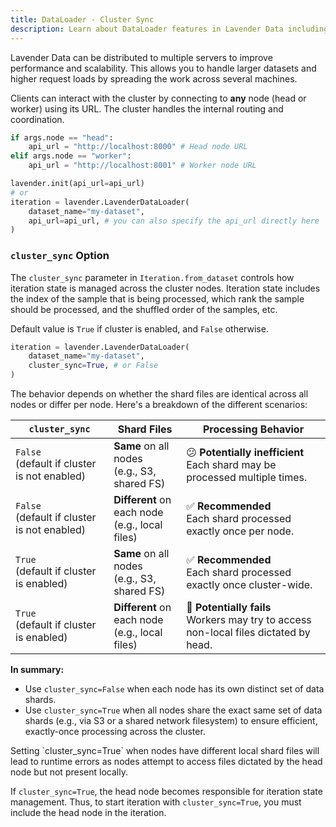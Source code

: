 ```yaml
---
title: DataLoader - Cluster Sync
description: Learn about DataLoader features in Lavender Data including shuffling, fault tolerance, and resumable iterations
---
```



Lavender Data can be distributed to multiple servers to improve performance and scalability. This allows you to handle larger datasets and higher request loads by spreading the work across several machines.

Clients can interact with the cluster by connecting to **any** node (head or worker) using its URL. The cluster handles the internal routing and coordination.

```python
if args.node == "head":
    api_url = "http://localhost:8000" # Head node URL
elif args.node == "worker":
    api_url = "http://localhost:8001" # Worker node URL

lavender.init(api_url=api_url)
# or
iteration = lavender.LavenderDataLoader(
    dataset_name="my-dataset",
    api_url=api_url, # you can also specify the api_url directly here
)
```

### `cluster_sync` Option

The `cluster_sync` parameter in `Iteration.from_dataset` controls 
how iteration state is managed across the cluster nodes.
Iteration state includes the index of the sample that is being processed, 
which rank the sample should be processed,
and the shuffled order of the samples, etc.

Default value is `True` if cluster is enabled, and `False` otherwise.

```python
iteration = lavender.LavenderDataLoader(
    dataset_name="my-dataset",
    cluster_sync=True, # or False
)
```

The behavior depends on whether the shard files are identical across all nodes or differ per node.
Here's a breakdown of the different scenarios:

| `cluster_sync` | Shard Files                                      | Processing Behavior                                                                        |
| -------------- | ------------------------------------------------ | --------------------------------------------------------------------------------------------- |
| `False`<br/>(default if cluster is not enabled)        | **Same** on all nodes<br/>(e.g., S3, shared FS)    | 😕 **Potentially inefficient**<br/> Each shard may be processed multiple times.    |
| `False`<br/>(default if cluster is not enabled)        | **Different** on each node<br/>(e.g., local files) | ✅ **Recommended**<br/> Each shard processed exactly once per node.   |
| `True` <br/>(default if cluster is enabled)        | **Same** on all nodes<br/>(e.g., S3, shared FS)    | ✅ **Recommended**<br/> Each shard processed exactly once cluster-wide. |
| `True` <br/>(default if cluster is enabled)         | **Different** on each node<br/>(e.g., local files) | 🚨 **Potentially fails**<br/> Workers may try to access non-local files dictated by head. |

**In summary:**

- Use `cluster_sync=False` when each node has its own distinct set of data shards.
- Use `cluster_sync=True` when all nodes share the exact same set of data shards (e.g., via S3 or a shared network filesystem) to ensure efficient, exactly-once processing across the cluster.

<Aside type="caution" title="Potential Failure">
Setting `cluster_sync=True` when nodes have different local shard files will lead to runtime errors as nodes attempt to access files dictated by the head node but not present locally.
</Aside>

If `cluster_sync=True`, the head node becomes responsible for iteration state management.
Thus, to start iteration with `cluster_sync=True`, you must include the head node in the iteration.
